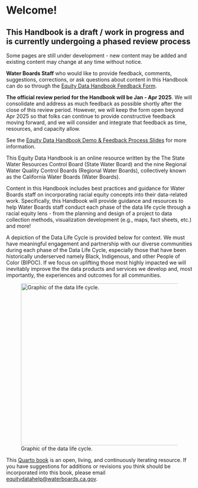 # Welcome! {.unnumbered}

::: callout-warning
# **This Handbook is a draft / work in progress and is currently undergoing a phased review process**

Some pages are still under development - new content may be added and existing content may change at any time without notice.

**Water Boards Staff** who would like to provide feedback, comments, suggestions, corrections, or ask questions about content in this Handbook can do so through the [Equity Data Handbook Feedback Form](https://forms.office.com/g/aiEpqjVzQ8).

**The official review period for the Handbook will be Jan - Apr 2025**. We will consolidate and address as much feedback as possible shortly after the close of this review period. However, we will keep the form open beyond Apr 2025 so that folks can continue to provide constructive feedback moving forward, and we will consider and integrate that feedback as time, resources, and capacity allow.

See the [Equity Data Handbook Demo & Feedback Process Slides](https://cawaterboards-my.sharepoint.com/:b:/g/personal/anna_holder_waterboards_ca_gov/Ef-dwK7JfqNMtq64DkjWjZwBNo4xHndG0wdSVOGDKM58kg?e=caWJoV) for more information.
:::

This Equity Data Handbook is an online resource written by the The State Water Resources Control Board (State Water Board) and the nine Regional Water Quality Control Boards (Regional Water Boards), collectively known as the California Water Boards (Water Boards).

Content in this Handbook includes best practices and guidance for Water Boards staff on incorporating racial equity concepts into their data-related work. Specifically, this Handbook will provide guidance and resources to help Water Boards staff conduct each phase of the data life cycle through a racial equity lens - from the planning and design of a project to data collection methods, visualization development (e.g., maps, fact sheets, etc.) and more!

A depiction of the Data Life Cycle is provided below for context. We must have meaningful engagement and partnership with our diverse communities during each phase of the Data Life Cycle, especially those that have been historically underserved namely Black, Indigenous, and other People of Color (BIPOC). If we focus on uplifting those most highly impacted we will inevitably improve the the data products and services we develop and, most importantly, the experiences and outcomes for all communities.

![Graphic of the data life cycle.](images/datalifecycle.png){fig-alt="Graphic showing the seven main phases of the Data Life Cycle: (1) Plan and Prepare, (2) Collect and Process, (3) Assure and Analyze, (4) Preserve and Store, (5) Publish and Share, (6) Discover and Integrate, and (7) Describe - which is integral to all of the other phases" width="438"}

This [Quarto book](https://quarto.org/docs/books) is an open, living, and continuously iterating resource. If you have suggestions for additions or revisions you think should be incorporated into this book, please email [equitydatahelp\@waterboards.ca.gov](mailto:equitydatahelp@waterboards.ca.gov).

